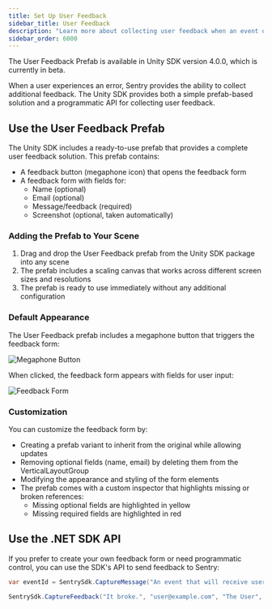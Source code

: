 ```yaml
---
title: Set Up User Feedback
sidebar_title: User Feedback
description: "Learn more about collecting user feedback when an event occurs. Sentry pairs the feedback with the original event, giving you additional insight into issues."
sidebar_order: 6000
---
```


<Alert level="info">

The User Feedback Prefab is available in Unity SDK version 4.0.0, which is currently in beta.

</Alert>

When a user experiences an error, Sentry provides the ability to collect additional feedback. The Unity SDK provides both a simple prefab-based solution and a programmatic API for collecting user feedback.

## Use the User Feedback Prefab

The Unity SDK includes a ready-to-use prefab that provides a complete user feedback solution. This prefab contains:

- A feedback button (megaphone icon) that opens the feedback form
- A feedback form with fields for:
  - Name (optional)
  - Email (optional)
  - Message/feedback (required)
  - Screenshot (optional, taken automatically)

### Adding the Prefab to Your Scene

1. Drag and drop the User Feedback prefab from the Unity SDK package into any scene
2. The prefab includes a scaling canvas that works across different screen sizes and resolutions
3. The prefab is ready to use immediately without any additional configuration

### Default Appearance

The User Feedback prefab includes a megaphone button that triggers the feedback form:

![Megaphone Button](./img/Megahpone.png)

When clicked, the feedback form appears with fields for user input:

![Feedback Form](./img/FeedbackForm.png)

### Customization

You can customize the feedback form by:

- Creating a prefab variant to inherit from the original while allowing updates
- Removing optional fields (name, email) by deleting them from the VerticalLayoutGroup
- Modifying the appearance and styling of the form elements
- The prefab comes with a custom inspector that highlights missing or broken references:
  - Missing optional fields are highlighted in yellow
  - Missing required fields are highlighted in red

## Use the .NET SDK API

If you prefer to create your own feedback form or need programmatic control, you can use the SDK's API to send feedback to Sentry:

```csharp {tabTitle:C#}
var eventId = SentrySdk.CaptureMessage("An event that will receive user feedback.");

SentrySdk.CaptureFeedback("It broke.", "user@example.com", "The User", associatedEventId: eventId);
```
